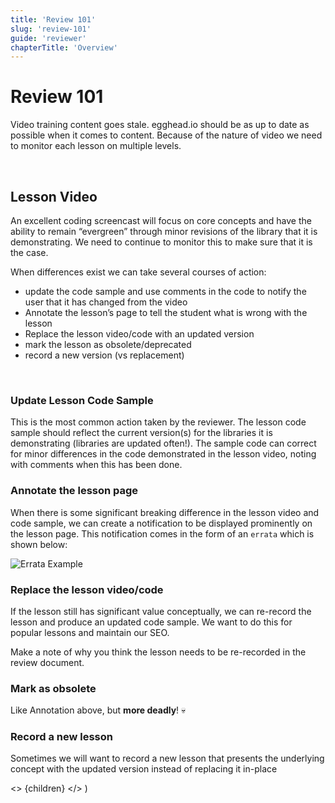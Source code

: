 ```yaml
---
title: 'Review 101'
slug: 'review-101'
guide: 'reviewer'
chapterTitle: 'Overview'
---
```


# Review 101

Video training content goes stale. egghead.io should be as up to date as possible when it comes to content. Because of the nature of video we need to monitor each lesson on multiple levels.

<br />

## Lesson Video

An excellent coding screencast will focus on core concepts and have the ability to remain “evergreen” through minor revisions of the library that it is demonstrating. We need to continue to monitor this to make sure that it is the case.

When differences exist we can take several courses of action:

- update the code sample and use comments in the code to notify the user that it has changed from the video
- Annotate the lesson’s page to tell the student what is wrong with the lesson
- Replace the lesson video/code with an updated version
- mark the lesson as obsolete/deprecated
- record a new version (vs replacement)

<br />

### Update Lesson Code Sample

This is the most common action taken by the reviewer. The lesson code sample should reflect the current version(s) for the libraries it is demonstrating (libraries are updated often!). The sample code can correct for minor differences in the code demonstrated in the lesson video, noting with comments when this has been done.

### Annotate the lesson page

When there is some significant breaking difference in the lesson video and code sample, we can create a notification to be displayed prominently on the lesson page. This notification comes in the form of an `errata` which is shown below:

![Errata Example](../../../images/illustrations/reviewers/01-Review/00-errata-example.png)

### Replace the lesson video/code

If the lesson still has significant value conceptually, we can re-record the lesson and produce an updated code sample. We want to do this for popular lessons and maintain our SEO.

Make a note of why you think the lesson needs to be re-recorded in the review document.

### Mark as obsolete

Like Annotation above, but **more deadly**! :skull:

### Record a new lesson

Sometimes we will want to record a new lesson that presents the underlying concept with the updated version instead of replacing it in-place

  <>
    {children}
  </>
)